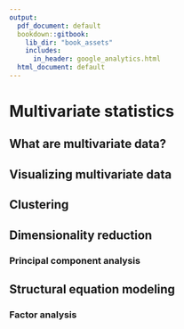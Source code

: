 ```yaml
---
output:
  pdf_document: default
  bookdown::gitbook:
    lib_dir: "book_assets"
    includes:
      in_header: google_analytics.html
  html_document: default
---
```


# Multivariate statistics {#multivariate}

## What are multivariate data?


## Visualizing multivariate data



## Clustering





## Dimensionality reduction

### Principal component analysis








## Structural equation modeling



### Factor analysis
